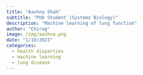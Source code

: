 ```yaml
---
title: "Aashna Shah"
subtitle: "PhD Student (Systems Biology)"
description: "Machine learning of lung function"
author: "Chirag"
image: /img/aashna.png
date: "1/10/2023"
categories:
  - health disparties
  - machine learning
  - lung disease
---
```

